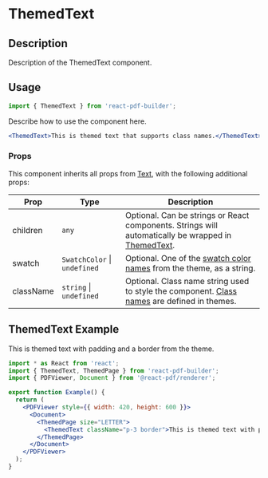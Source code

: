 

<Meta title="Documentation/Components/Basics/ThemedText" />

<h1>ThemedText</h1>

## Description

Description of the ThemedText component.

## Usage

```jsx
import { ThemedText } from 'react-pdf-builder';
```

Describe how to use the component here.

```jsx
<ThemedText>This is themed text that supports class names.</ThemedText>
```

### Props

This component inherits all props from [Text](https://react-pdf.org/components#text), with the following additional props:

| Prop      | Type                             | Description                                                                                                                                                                                       |
| --------- | -------------------------------- | ------------------------------------------------------------------------------------------------------------------------------------------------------------------------------------------------- |
| children  | `any`                            | Optional. Can be strings or React components. Strings will automatically be wrapped in [ThemedText](https://justinmahar.github.io/react-pdf-builder/).                                            |
| swatch    | `SwatchColor` &#124; `undefined` | Optional. One of the [swatch color names](https://justinmahar.github.io/react-pdf-builder/?path=/docs/documentation-themes--docs#swatch-colors) from the theme, as a string.                      |
| className | `string` &#124; `undefined`      | Optional. Class name string used to style the component. [Class names](https://justinmahar.github.io/react-pdf-builder/?path=/docs/documentation-themes--docs#class-names) are defined in themes. |

## ThemedText Example

<DocsPDF>
  <ThemedText className="p-3 border">This is themed text with padding and a border from the theme.</ThemedText>
</DocsPDF>

```jsx
import * as React from 'react';
import { ThemedText, ThemedPage } from 'react-pdf-builder';
import { PDFViewer, Document } from '@react-pdf/renderer';

export function Example() {
  return (
    <PDFViewer style={{ width: 420, height: 600 }}>
      <Document>
        <ThemedPage size="LETTER">
          <ThemedText className="p-3 border">This is themed text with padding and a border from the theme.</ThemedText>
        </ThemedPage>
      </Document>
    </PDFViewer>
  );
}
```
